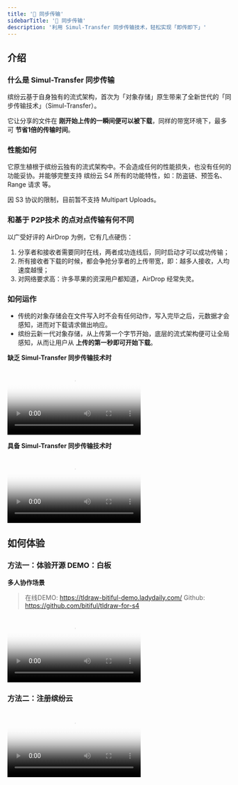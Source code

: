 ```yaml
---
title: '🌟 同步传输'
sidebarTitle: '🌟 同步传输'
description: '利用 Simul-Transfer 同步传输技术，轻松实现「即传即下」'
---
```


## 介绍
### 什么是 Simul-Transfer 同步传输
缤纷云基于自身独有的流式架构，首次为「对象存储」原生带来了全新世代的「同步传输技术」（Simul-Transfer）。

它让分享的文件在 **刚开始上传的一瞬间便可以被下载**，同样的带宽环境下，最多可 **节省1倍的传输时间**。

### 性能如何
它原生植根于缤纷云独有的流式架构中。不会造成任何的性能损失，也没有任何的功能妥协。并能够完整支持 缤纷云 S4 所有的功能特性，如：防盗链、预签名、Range 请求 等。

<Info>
因 S3 协议的限制，目前暂不支持 Multipart Uploads。
</Info>

### 和基于 P2P技术 的点对点传输有何不同
以广受好评的 AirDrop 为例，它有几点硬伤：
1. 分享者和接收者需要同时在线，两者成功连线后，同时启动才可以成功传输；
2. 所有接收者下载的时候，都会争抢分享者的上传带宽，即：越多人接收，人均速度越慢；
3. 对网络要求高：许多苹果的资深用户都知道，AirDrop 经常失灵。

### 如何运作
- 传统的对象存储会在文件写入时不会有任何动作，写入完毕之后，元数据才会感知，进而对下载请求做出响应。
- 缤纷云新一代对象存储，从上传第一个字节开始，底层的流式架构便可让全局感知，从而让用户从 **上传的第一秒即可开始下载**。

**缺乏 Simul-Transfer 同步传输技术时**
<Frame>
    <video
        autoplay
        controls
        className="w-full aspect-video"
        poster="https://bitiful-contents.s3.bitiful.net/videos/without-simul-transfer.mp4?frame=1&w=1280"
        src="https://bitiful-contents.s3.bitiful.net/videos/without-simul-transfer.mp4"
    ></video></Frame>

**具备 Simul-Transfer 同步传输技术时**
<Frame>
    <video
        autoplay
        controls
        className="w-full aspect-video"
        poster="https://bitiful-contents.s3.bitiful.net/videos/with-simul-transfer.mp4?frame=1&w=1280"
        src="https://bitiful-contents.s3.bitiful.net/videos/with-simul-transfer.mp4"
    ></video></Frame>

## 如何体验
### 方法一：体验开源 DEMO：白板
**多人协作场景**
> 在线DEMO: https://tldraw-bitiful-demo.ladydaily.com/
> Github: https://github.com/bitiful/tldraw-for-s4
<Frame>
    <video
        autoplay
        controls
        className="w-full aspect-video"
        poster="https://bitiful-contents.s3.bitiful.net/videos/tldraw-bitiful-no-wait-demo.mp4?frame=1&w=1280"
        src="https://bitiful-contents.s3.bitiful.net/videos/tldraw-bitiful-no-wait-demo.mp4"
    >
    </video></Frame>

### 方法二：注册缤纷云
<Frame>
    <video
        autoplay
        controls
        className="w-full aspect-video"
        poster="https://bitiful-contents.s3.bitiful.net/videos/bitiful-s4-simul-transfer.mp4?frame=1&w=1280"
        src="https://bitiful-contents.s3.bitiful.net/videos/bitiful-s4-simul-transfer.mp4"
    >
    </video></Frame>